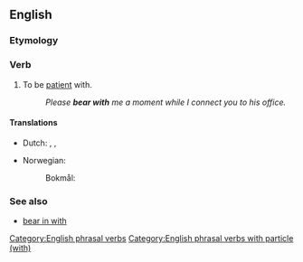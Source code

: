 ==English==

===Etymology===
{{rfe|lang=en}}

===Verb===
{{en-verb|bears with|bearing with|bore with|borne with}}

# {{lb|en|idiomatic}} To be [[patient]] with.
#: ''Please '''bear with''' me a moment while I connect you to his office.''

====Translations====
{{trans-top|be patient with}}
* Dutch: {{t|nl|[[geduld]] [[hebben]]}}, {{t+|nl|uithouden}}, {{t+|nl|verdragen}}
{{trans-mid}}
* Norwegian:
*: Bokmål: {{t+|nb|bære over med}}
{{trans-bottom}}

===See also===
* [[bear in with]]

[[Category:English phrasal verbs]]
[[Category:English phrasal verbs with particle (with)]]